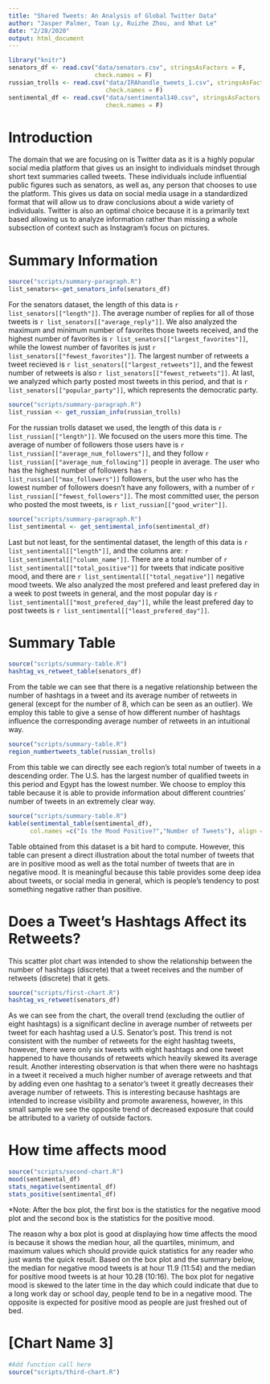 ```yaml
---
title: "Shared Tweets: An Analysis of Global Twitter Data"
author: "Jasper Palmer, Toan Ly, Ruizhe Zhou, and Nhat Le"
date: "2/28/2020"
output: html_document
---
```


```r
library("knitr")
senators_df <- read.csv("data/senators.csv", stringsAsFactors = F,
                        check.names = F)
russian_trolls <- read.csv("data/IRAhandle_tweets_1.csv", stringsAsFactors = F,
                           check.names = F)
sentimental_df <- read.csv("data/sentimental140.csv", stringsAsFactors = F,
                           check.names = F)
```

<style>
.html-widget {
    margin: auto;
    margin-top: 25px;
    margin-bottom: 25px;
}
</style>

# Introduction

  The domain that we are focusing on is Twitter data as it is a highly popular 
  social media platform that gives us an insight to individuals mindset through 
  short text summaries called tweets. These individuals include influential public
  figures such as senators, as well as, any person that chooses to use the 
  platform. This gives us data on social media usage in a standardized format that
  will allow us to draw conclusions about a wide variety of individuals. Twitter 
  is also an optimal choice because it is a primarily text based allowing us to 
  analyze information rather than missing a whole subsection of context 
  such as Instagram’s focus on pictures.

# Summary Information
```r
source("scripts/summary-paragraph.R")
list_senators<-get_senators_info(senators_df)
```
For the senators dataset, the length of this data is `r list_senators[["length"]]`. The average number of replies for all of those tweets is `r list_senators[["average_reply"]]`. We also analyzed the maximum and minimum number of favorites those tweets received, and the highest number of favorites is `r list_senators[["largest_favorites"]]`, while the lowest number of favorites is just `r list_senators[["fewest_favorites"]]`. The largest number of retweets a tweet recieved is `r list_senators[["largest_retweets"]]`, and the fewest number of retweets is also `r list_senators[["fewest_retweets"]]`. At last, we analyzed which party posted most tweets in this period, and that is `r list_senators[["popular_party"]]`, which represents the democratic party. 

```r
source("scripts/summary-paragraph.R")
list_russian <- get_russian_info(russian_trolls)
```
For the russian trolls dataset we used, the length of this data is `r list_russian[["length"]]`. We focused on the users more this time. The average of number of followers those users have is `r list_russian[["average_num_followers"]]`, and they follow `r list_russian[["average_num_following"]]` people in average. The user who has the highest number of followers has `r list_russian[["max_followers"]]` followers, but the user who has the lowest number of followers doesn't have any followers, with a number of `r list_russian[["fewest_followers"]]`. The most committed user, the person who posted the most tweets, is `r list_russian[["good_writer"]]`.

```r
source("scripts/summary-paragraph.R")
list_sentimental <- get_sentimental_info(sentimental_df)
```
Last but not least, for the sentimental dataset, the length of this data is `r list_sentimental[["length"]]`, and the columns are: `r list_sentimental[["column_name"]]`. There are a total number of `r list_sentimental[["total_positive"]]` for tweets that indicate positive mood, and there are `r list_sentimental[["total_negative"]]` negative mood tweets. We also analyzed the most prefered and least prefered day in a week to post tweets in general, and the most popular day is `r list_sentimental[["most_prefered_day"]]`, while the least prefered day to post tweets is `r list_sentimental[["least_prefered_day"]]`. 

# Summary Table
```r
source("scripts/summary-table.R")
hashtag_vs_retweet_table(senators_df)
```
  
  From the table we can see that there is a negative relationship between
  the number of hashtags in a tweet and its average number of retweets in
  general (except for the number of 8, which can be seen as an outlier). 
  We employ this table to give a sense of how different number of hashtags 
  influence the corresponding average number of retweets in an intuitional way. 
  
```r
source("scripts/summary-table.R")
region_numbertweets_table(russian_trolls)
```
  
  From this table we can directly see each region's total number of tweets 
  in a descending order. The U.S. has the largest number of qualified tweets 
  in this period and Egypt has the lowest number. We choose to employ this 
  table because it is able to provide information about different countries' 
  number of tweets in an extremely clear way. 
  
```r
source("scripts/summary-table.R")
kable(sentimental_table(sentimental_df), 
      col.names =c("Is the Mood Positive?","Number of Tweets"), align = "l")
```
  
  Table obtained from this dataset is a bit hard to compute. However, this 
  table can present a direct illustration about the total number of tweets 
  that are in positive mood as well as the total number of tweets that are 
  in negative mood. It is meaningful because this table provides some deep 
  idea about tweets, or social media in general, which is people's tendency 
  to post something negative rather than positive.

# Does a Tweet's Hashtags Affect its Retweets?

This scatter plot chart was intended to show the relationship between the number
of hashtags (discrete) that a tweet receives and the number of retweets
(discrete) that it gets.

```r
source("scripts/first-chart.R")
hashtag_vs_retweet(senators_df)
```

  As we can see from the chart, the overall trend (excluding the outlier of eight
  hashtags) is a significant decline in average number of retweets per tweet for
  each hashtag used a U.S. Senator's post. This trend is not consistent with the
  number of retweets for the eight hashtag tweets, however, there were only six
  tweets with eight hashtags and one tweet happened to have thousands of retweets which
  heavily skewed its average result. Another interesting observation is that when
  there were no hashtags in a tweet it received a much higher number of average
  retweets and that by adding even one hashtag to a senator’s tweet it greatly
  decreases their average number of retweets. This is interesting because hashtags
  are intended to increase visibility and promote awareness, however, in this
  small sample we see the opposite trend of decreased exposure that could be
  attributed to a variety of outside factors.

# How time affects mood

```r
source("scripts/second-chart.R")
mood(sentimental_df)
stats_negative(sentimental_df)
stats_positive(sentimental_df)
```

  *Note: After the box plot, the first box is the statistics for the negative mood
  plot and the second box is the statistics for the positive mood.

  The reason why a box plot is good at displaying how time affects the mood is
  because it shows the median hour, all the quartiles, minimum, and maximum
  values which should provide quick statistics for any reader who just wants the
  quick result. Based on the box plot and the summary below, the median for
  negative mood tweets is at hour 11.9 (11:54) and the median for positive mood
  tweets is at hour 10.28 (10:16). The box plot for negative mood is skewed to the
  later time in the day which could indicate that due to a long work day or school
  day, people tend to be in a negative mood. The opposite is expected for positive
  mood as people are just freshed out of bed.

# [Chart Name 3]

```r
#Add function call here
source("scripts/third-chart.R")
```




